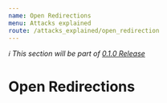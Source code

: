 ```yaml
---
name: Open Redirections
menu: Attacks explained
route: /attacks_explained/open_redirection
---
```


_ℹ️ This section will be part of [0.1.0 Release](https://github.com/guidesmiths/cybersecurity-handbook/issues/41)_

# Open Redirections
